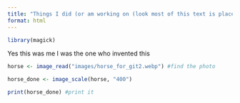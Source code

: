 ```yaml
---
title: "Things I did (or am working on (look most of this text is placeholder I'm just showing you that I can do it(now I kinda wonder what the work limit here is)))"
format: html
---
```




```r
library(magick)
```

Yes this was me I was the one who invented this

```r
horse <- image_read("images/horse_for_git2.webp") #find the photo

horse_done <- image_scale(horse, "400")

print(horse_done) #print it

```

